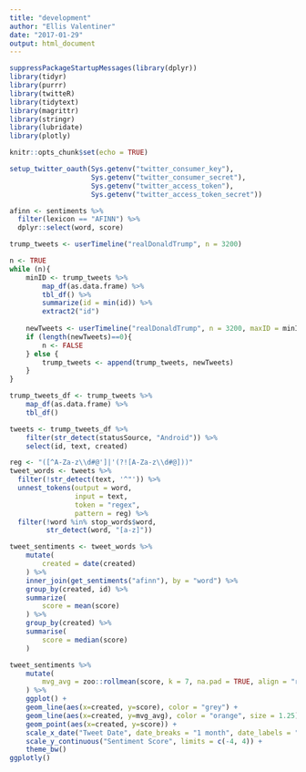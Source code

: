 ```yaml
---
title: "development"
author: "Ellis Valentiner"
date: "2017-01-29"
output: html_document
---
```


```r
suppressPackageStartupMessages(library(dplyr))
library(tidyr)
library(purrr)
library(twitteR)
library(tidytext)
library(magrittr)
library(stringr)
library(lubridate)
library(plotly)

knitr::opts_chunk$set(echo = TRUE)
```

```r
setup_twitter_oauth(Sys.getenv("twitter_consumer_key"),
                    Sys.getenv("twitter_consumer_secret"),
                    Sys.getenv("twitter_access_token"),
                    Sys.getenv("twitter_access_token_secret"))
```

```r
afinn <- sentiments %>%
  filter(lexicon == "AFINN") %>%
  dplyr::select(word, score)
```

```r
trump_tweets <- userTimeline("realDonaldTrump", n = 3200)

n <- TRUE
while (n){
    minID <- trump_tweets %>%
        map_df(as.data.frame) %>%
        tbl_df() %>%
        summarize(id = min(id)) %>% 
        extract2("id")
    
    newTweets <- userTimeline("realDonaldTrump", n = 3200, maxID = minID)
    if (length(newTweets)==0){
        n <- FALSE
    } else {
        trump_tweets <- append(trump_tweets, newTweets)
    }
}

trump_tweets_df <- trump_tweets %>%
    map_df(as.data.frame) %>%
    tbl_df()
```

```r
tweets <- trump_tweets_df %>%
    filter(str_detect(statusSource, "Android")) %>%
    select(id, text, created)
```

```r
reg <- "([^A-Za-z\\d#@']|'(?![A-Za-z\\d#@]))"
tweet_words <- tweets %>%
  filter(!str_detect(text, '^"')) %>%
  unnest_tokens(output = word,
                input = text,
                token = "regex",
                pattern = reg) %>%
  filter(!word %in% stop_words$word,
         str_detect(word, "[a-z]"))
```

```r
tweet_sentiments <- tweet_words %>%
    mutate(
        created = date(created)
    ) %>%
    inner_join(get_sentiments("afinn"), by = "word") %>%
    group_by(created, id) %>%
    summarize(
        score = mean(score)
    ) %>%
    group_by(created) %>%
    summarise(
        score = median(score)
    )
```

```r
tweet_sentiments %>%
    mutate(
        mvg_avg = zoo::rollmean(score, k = 7, na.pad = TRUE, align = "right") %>% zoo::na.fill("extend")
    ) %>%
    ggplot() +
    geom_line(aes(x=created, y=score), color = "grey") +
    geom_line(aes(x=created, y=mvg_avg), color = "orange", size = 1.25) +
    geom_point(aes(x=created, y=score)) +
    scale_x_date("Tweet Date", date_breaks = "1 month", date_labels = "%b%y") +
    scale_y_continuous("Sentiment Score", limits = c(-4, 4)) +
    theme_bw()
ggplotly()
```

